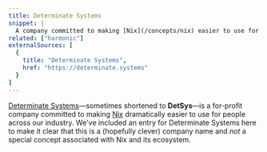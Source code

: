 ```yaml
---
title: Determinate Systems
snippet: |
  A company committed to making [Nix](/concepts/nix) easier to use for everyone
related: ["harmonic"]
externalSources: [
  {
    title: "Determinate Systems",
    href: "https://determinate.systems"
  }
]
---
```


[Determinate Systems][ds]&mdash;sometimes shortened to **DetSys**&mdash;is a for-profit company committed to making [Nix] dramatically easier to use for people across our industry.
We've included an entry for Determinate Systems here to make it clear that this is a (hopefully clever) company name and *not* a special concept associated with Nix and its ecosystem.

[ds]: https://determinate.systems
[nix]: /concepts/nix
